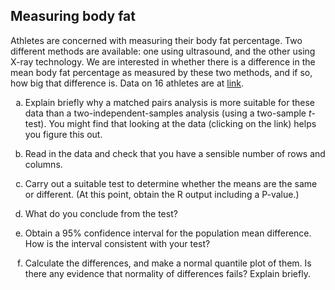 ##  Measuring body fat


 Athletes are concerned with measuring their body fat
percentage. Two different methods are available: one using ultrasound,
and the other using X-ray technology. We are interested in whether
there is a difference in the mean body fat percentage as measured by
these two methods, and if so, how big that difference is. Data on 16
athletes are at
[link](http://ritsokiguess.site/datafiles/bodyfat.txt). 



(a) Explain briefly why a matched pairs analysis is more
suitable for these data than a two-independent-samples analysis
(using a two-sample $t$-test). You might find that looking at the
data (clicking on the link) helps you figure this out.



(b) Read in the data and check that you have a sensible number of
rows and columns.




(c) Carry out a suitable test to determine whether the means are
the same or different. (At this point, obtain the R output including a P-value.)




(d) What do you conclude from the test?




(e) Obtain a 95\% confidence interval for the population mean
difference. How is the interval consistent with your test?




(f) Calculate the differences, and make a normal quantile plot of
them. Is there any evidence that normality of differences fails?
Explain briefly. 








